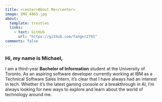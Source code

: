 ```yaml
---
title: <center>About Me</center>
image: IMG_4865.jpg
about: 
  template: trestles
  links: 
    - text: GitHub
      url: "https://github.com/fanger2791"
comments: false
---
```


<h3>Hi, my name is Michael,</h3>

I am a third-year **Bachelor of Information** student at the University of Toronto. As an aspiring software developer currently working at IBM as a Technical Software Sales Intern, it's clear that I have always had an interest in tech. Whether it's the latest gaming console or a breakthrough in AI, I'm always looking for new ways to explore and learn about the world of technology around me.
